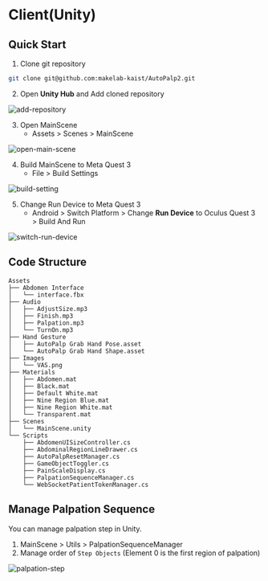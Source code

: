 # Client(Unity)

## Quick Start

1. Clone git repository

```bash copy
git clone git@github.com:makelab-kaist/AutoPalp2.git
```

2. Open **Unity Hub** and Add cloned repository

![add-repository](/img/autopalp2/add-repository.png)

3. Open MainScene
   - Assets > Scenes > MainScene

![open-main-scene](/img/autopalp2/open-main-scene.png)

4. Build MainScene to Meta Quest 3
   - File > Build Settings

![build-setting](/img/autopalp2/build-setting.png)

5. Change Run Device to Meta Quest 3
   - Android > Switch Platform > Change **Run Device** to Oculus Quest 3 > Build And Run

![switch-run-device](/img/autopalp2/switch-run-device.png)

## Code Structure

```code
Assets
├── Abdomen Interface
│   └── interface.fbx
├── Audio
│   ├── AdjustSize.mp3
│   ├── Finish.mp3
│   ├── Palpation.mp3
│   └── TurnOn.mp3
├── Hand Gesture
│   ├── AutoPalp Grab Hand Pose.asset
│   └── AutoPalp Grab Hand Shape.asset
├── Images
│   └── VAS.png
├── Materials
│   ├── Abdomen.mat
│   ├── Black.mat
│   ├── Default White.mat
│   ├── Nine Region Blue.mat
│   ├── Nine Region White.mat
│   └── Transparent.mat
├── Scenes
│   └── MainScene.unity
└── Scripts
    ├── AbdomenUISizeController.cs
    ├── AbdominalRegionLineDrawer.cs
    ├── AutoPalpResetManager.cs
    ├── GameObjectToggler.cs
    ├── PainScaleDisplay.cs
    ├── PalpationSequenceManager.cs
    └── WebSocketPatientTokenManager.cs
```

## Manage Palpation Sequence

You can manage palpation step in Unity.

1. MainScene > Utils > PalpationSequenceManager
2. Manage order of `Step Objects` (Element 0 is the first region of palpation)

![palpation-step](/img/autopalp2/palpation-step.png)
